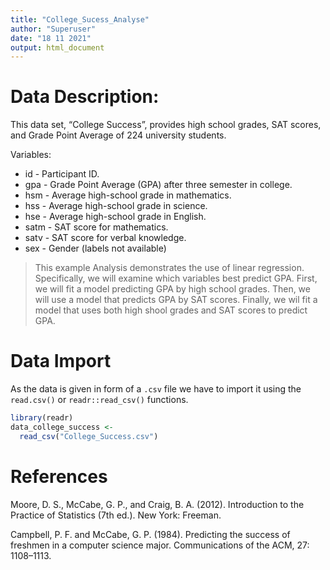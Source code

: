 ```yaml
---
title: "College_Sucess_Analyse"
author: "Superuser"
date: "18 11 2021"
output: html_document
---
```


# Data Description:

This data set, "College Success", provides high school grades, SAT scores, and Grade Point Average of 224 university students.

Variables:

-   id - Participant ID.
-   gpa - Grade Point Average (GPA) after three semester in college.
-   hsm - Average high-school grade in mathematics.
-   hss - Average high-school grade in science.
-   hse - Average high-school grade in English.
-   satm - SAT score for mathematics.
-   satv - SAT score for verbal knowledge.
-   sex - Gender (labels not available)

> This example Analysis demonstrates the use of linear regression. Specifically, we will examine which variables best predict GPA. First, we will fit a model predicting GPA by high school grades. Then, we will use a model that predicts GPA by SAT scores. Finally, we wil fit a model that uses both high shool grades and SAT scores to predict GPA.

# Data Import
As the data is given in form of a `.csv` file we have to import it using the `read.csv()` or `readr::read_csv()` functions.

```r
library(readr)
data_college_success <- 
  read_csv("College_Success.csv")
```


# References

Moore, D. S., McCabe, G. P., and Craig, B. A. (2012). Introduction to the Practice of Statistics (7th ed.). New York: Freeman.

Campbell, P. F. and McCabe, G. P. (1984). Predicting the success of freshmen in a computer science major. Communications of the ACM, 27: 1108--1113.
